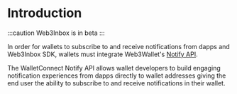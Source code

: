 
# Introduction

:::caution
Web3Inbox is in beta
:::

In order for wallets to subscribe to and receive notifications from dapps and Web3Inbox SDK, wallets must integrate Web3Wallet's [Notify API](../web3wallet/notify/installation).

The WalletConnect Notify API allows wallet developers to build engaging notification experiences from dapps directly to wallet addresses giving the end user the ability to subscribe to and receive notifications in their wallet.
